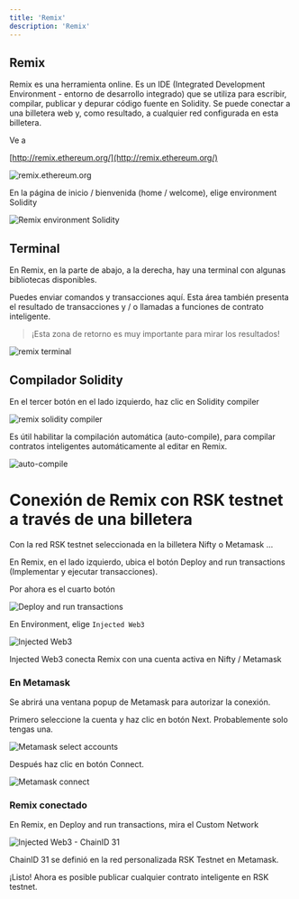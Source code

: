 ---
title: 'Remix'
description: 'Remix'
---

## Remix

Remix es una herramienta online. Es un IDE (Integrated Development Environment - entorno de desarrollo integrado) que se utiliza para escribir, compilar, publicar y depurar código fuente en Solidity. Se puede conectar a una billetera web y, como resultado, a cualquier red configurada en esta billetera.

Ve a

[http://remix.ethereum.org/](http://remix.ethereum.org/)

![remix.ethereum.org](/img/courses/dev/02/remix/image-08.png)

En la página de inicio / bienvenida (home / welcome), elige environment Solidity

![Remix environment Solidity](/img/courses/dev/02/remix/image-09.png)

## Terminal

En Remix, en la parte de abajo, a la derecha, hay una terminal con algunas bibliotecas disponibles.

Puedes enviar comandos y transacciones aquí. Esta área también presenta el resultado de transacciones y / o llamadas a funciones de contrato inteligente.

> ¡Esta zona de retorno es muy importante para mirar los resultados!

![remix terminal](/img/courses/dev/02/remix/image-10.png)

## Compilador Solidity

En el tercer botón en el lado izquierdo, haz clic en Solidity compiler

![remix solidity compiler](/img/courses/dev/02/remix/image-11.png)

Es útil habilitar la compilación automática (auto-compile), para compilar contratos inteligentes automáticamente al editar en Remix.

![auto-compile](/img/courses/dev/02/remix/image-12.png)

# Conexión de Remix con RSK testnet a través de una billetera

Con la red RSK testnet seleccionada en la billetera Nifty o Metamask ...

En Remix, en el lado izquierdo, ubica el botón Deploy and run transactions (Implementar y ejecutar transacciones).

Por ahora es el cuarto botón

![Deploy and run transactions](/img/courses/dev/02/remix/image-13.png)

En Environment, elige `Injected Web3`

![Injected Web3](/img/courses/dev/02/remix/image-14.png)

Injected Web3 conecta Remix con una cuenta activa en Nifty / Metamask

### En Metamask

Se abrirá una ventana popup de Metamask para autorizar la conexión.

Primero seleccione la cuenta y haz clic en botón Next. Probablemente solo tengas una.

![Metamask select accounts](/img/courses/dev/02/remix/image-15.png)

Después haz clic en botón Connect.

![Metamask connect](/img/courses/dev/02/remix/image-16.png)

### Remix conectado

En Remix, en Deploy and run transactions, mira el Custom Network

![Injected Web3 - ChainID 31](/img/courses/dev/02/remix/image-17.png)

ChainID 31 se definió en la red personalizada RSK Testnet en Metamask.

¡Listo! Ahora es posible publicar cualquier contrato inteligente en RSK testnet.
